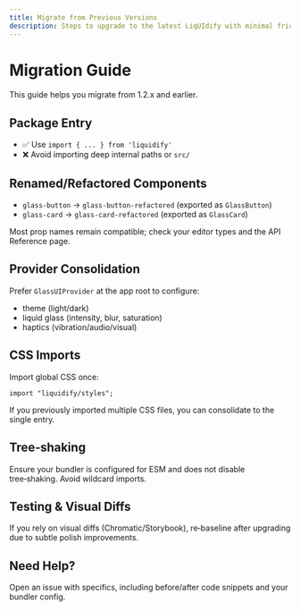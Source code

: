 ```yaml
---
title: Migrate from Previous Versions
description: Steps to upgrade to the latest LiqUIdify with minimal friction.
---
```


# Migration Guide

This guide helps you migrate from 1.2.x and earlier.

## Package Entry

- ✅ Use `import { ... } from 'liquidify'`
- ❌ Avoid importing deep internal paths or `src/`

## Renamed/Refactored Components

- `glass-button` → `glass-button-refactored` (exported as `GlassButton`)
- `glass-card` → `glass-card-refactored` (exported as `GlassCard`)

Most prop names remain compatible; check your editor types and the API Reference page.

## Provider Consolidation

Prefer `GlassUIProvider` at the app root to configure:

- theme (light/dark)
- liquid glass (intensity, blur, saturation)
- haptics (vibration/audio/visual)

## CSS Imports

Import global CSS once:

```tsx
import "liquidify/styles";
```

If you previously imported multiple CSS files, you can consolidate to the single entry.

## Tree‑shaking

Ensure your bundler is configured for ESM and does not disable tree‑shaking. Avoid wildcard imports.

## Testing & Visual Diffs

If you rely on visual diffs (Chromatic/Storybook), re‑baseline after upgrading due to subtle polish improvements.

## Need Help?
Open an issue with specifics, including before/after code snippets and your bundler config.
